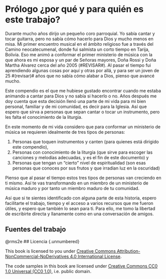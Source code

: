 # Prólogo ¿por qué y para quién es este trabajo? {.unnumbered}

Durante mucho años dirijo un pequeño coro parroquial.
Yo sabía cantar y tocar guitarra, pero no sabía cómo hacerlo para Dios y mucho menos en misa.
Mi primer encuentro musical en el ámbito religioso fue a través del Camino neocatecumenal, donde fui salmista un corto tiempo en Tarija, Bolivia.
Eso me animó a conformar el primer ministerio de música con la que ahora es mi esposa y un par de Señoras mayores, Doña Rossi y Doña Martha Alvarez cerca del año 2005 (#REVISAR#).
Al pasar el tiempo fui aprendiendo algunas cosas por aquí y otras por allá,
y para ser un joven de 25 #(revisar)# años que no sabía cómo alabar a Dios, pienso que avancé mucho.

Este compendio es el que me hubiese gustado encontrar cuando me estaba animando a cantar para Dios y no sabía si hacerlo o no.
Años después me doy cuenta que esta decisión llenó una parte de mi vida para mi bien personal, familiar y de mi comunidad, es decir para la Iglesia.
Así que espero que sirva a personas que sepan cantar o tocar un instrumento, pero les falta el conocimiento de la liturgia.

En este momento de mi vida considero que para conformar un ministerio de música se requieren idealmente de tres tipos de personas:

1. Personas que toquen instrumentos y canten (para quienes está dirigido este compendio),
2. Personas con conocimiento de la liturgia (que sirve para escoger las canciones y melodías adecuadas, y es el fin de este documento) y
3. Personas que tengan un "cierto" nivel de espiritualidad (son esas personas que conoces por sus frutos y que irradian luz en la oscuridad)

Pienso que al pasar el tiempo estos tres tipos de personas van creciendo en ti mismo.
Así te vas transformando en un miembro de un ministerio de música maduro y por tanto un miembro maduro de tu comunidad.

Así que si te sientes identificado con alguna parte de esta historia, espero facilitarte el trabajo, tiempo y el acceso a varios recursos que me fueron útiles, y espero que también lo sean para ti.
Para ello, me tomo la libertad de escribirte directa y llanamente como en una conversación de amigos.

## Fuentes del trabajo
@rms2e
## Licencia {.unnumbered}

This book is licensed to you under [Creative Commons Attribution-NonCommercial-NoDerivatives 4.0 International License](http://creativecommons.org/licenses/by-nc-nd/4.0/).

The code samples in this book are licensed under [Creative Commons CC0 1.0 Universal (CC0 1.0)](https://creativecommons.org/publicdomain/zero/1.0/), i.e. public domain.